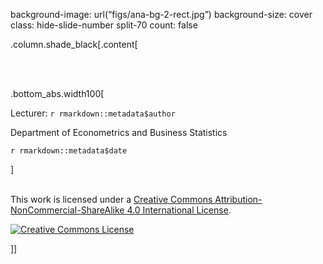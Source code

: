 

background-image: url("figs/ana-bg-2-rect.jpg")
background-size: cover
class: hide-slide-number split-70
count: false

.column.shade_black[.content[

<br><br>



.bottom_abs.width100[

Lecturer: `r rmarkdown::metadata$author`

Department of Econometrics and Business Statistics<br>


`r rmarkdown::metadata$date`


]

<br />
This work is licensed under a <a rel="license" href="http://creativecommons.org/licenses/by-nc-sa/4.0/">Creative Commons Attribution-NonCommercial-ShareAlike 4.0 International License</a>.

<a rel="license" href="http://creativecommons.org/licenses/by-nc-sa/4.0/"><img alt="Creative Commons License" style="border-width:0" src="https://i.creativecommons.org/l/by-nc-sa/4.0/88x31.png" /></a>


]]



